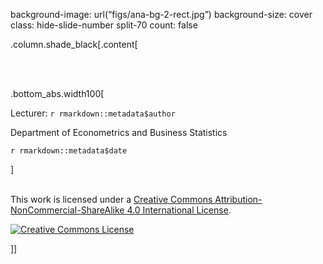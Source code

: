 

background-image: url("figs/ana-bg-2-rect.jpg")
background-size: cover
class: hide-slide-number split-70
count: false

.column.shade_black[.content[

<br><br>



.bottom_abs.width100[

Lecturer: `r rmarkdown::metadata$author`

Department of Econometrics and Business Statistics<br>


`r rmarkdown::metadata$date`


]

<br />
This work is licensed under a <a rel="license" href="http://creativecommons.org/licenses/by-nc-sa/4.0/">Creative Commons Attribution-NonCommercial-ShareAlike 4.0 International License</a>.

<a rel="license" href="http://creativecommons.org/licenses/by-nc-sa/4.0/"><img alt="Creative Commons License" style="border-width:0" src="https://i.creativecommons.org/l/by-nc-sa/4.0/88x31.png" /></a>


]]



